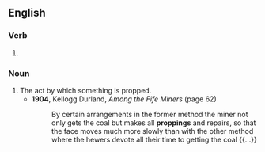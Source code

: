 ==English==

===Verb===
{{head|en|verb form}}

# {{present participle of|en|prop|nocat=1}}

===Noun===
{{en-noun}}

# The act by which something is propped.
#* '''1904''', Kellogg Durland, ''Among the Fife Miners'' (page 62)
#*: By certain arrangements in the former method the miner not only gets the coal but makes all '''proppings''' and repairs, so that the face moves much more slowly than with the other method where the hewers devote all their time to getting the coal {{...}}